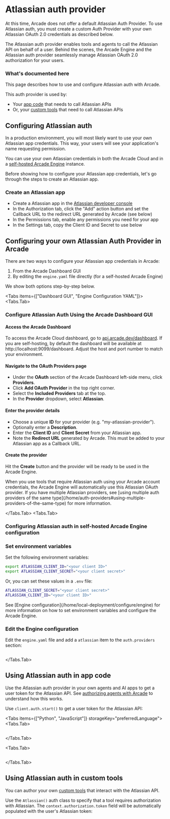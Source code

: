 
# Atlassian auth provider

<Note>
  At this time, Arcade does not offer a default Atlassian Auth Provider. To use
  Atlassian auth, you must create a custom Auth Provider with your own Atlassian
  OAuth 2.0 credentials as described below.
</Note>

The Atlassian auth provider enables tools and agents to call the Atlassian API on behalf of a user. Behind the scenes, the Arcade Engine and the Atlassian auth provider seamlessly manage Atlassian OAuth 2.0 authorization for your users.

### What's documented here

This page describes how to use and configure Atlassian auth with Arcade.

This auth provider is used by:

- Your [app code](#using-atlassian-auth-in-app-code) that needs to call Atlassian APIs
- Or, your [custom tools](#using-atlassian-auth-in-custom-tools) that need to call Atlassian APIs

## Configuring Atlassian auth

In a production environment, you will most likely want to use your own Atlassian app credentials. This way, your users will see your application's name requesting permission.

You can use your own Atlassian credentials in both the Arcade Cloud and in a [self-hosted Arcade Engine](/home/local-deployment/install/local) instance.

Before showing how to configure your Atlassian app credentials, let's go through the steps to create an Atlassian app.

### Create an Atlassian app

- Create a Atlassian app in the [Atlassian developer console](https://developer.atlassian.com/console/myapps/)
- In the Authorization tab, click the "Add" action button and set the Callback URL to the redirect URL generated by Arcade (see below)
- In the Permissions tab, enable any permissions you need for your app
- In the Settings tab, copy the Client ID and Secret to use below

## Configuring your own Atlassian Auth Provider in Arcade

There are two ways to configure your Atlassian app credentials in Arcade:

1. From the Arcade Dashboard GUI
2. By editing the `engine.yaml` file directly (for a self-hosted Arcade Engine)

We show both options step-by-step below.

<Tabs items={["Dashboard GUI", "Engine Configuration YAML"]}>
<Tabs.Tab>

### Configure Atlassian Auth Using the Arcade Dashboard GUI

<Steps>

#### Access the Arcade Dashboard

To access the Arcade Cloud dashboard, go to [api.arcade.dev/dashboard](https://api.arcade.dev/dashboard). If you are self-hosting, by default the dashboard will be available at http://localhost:9099/dashboard. Adjust the host and port number to match your environment.

#### Navigate to the OAuth Providers page

- Under the **OAuth** section of the Arcade Dashboard left-side menu, click **Providers**.
- Click **Add OAuth Provider** in the top right corner.
- Select the **Included Providers** tab at the top.
- In the **Provider** dropdown, select **Atlassian**.

#### Enter the provider details

- Choose a unique **ID** for your provider (e.g. "my-atlassian-provider").
- Optionally enter a **Description**.
- Enter the **Client ID** and **Client Secret** from your Atlassian app.
- Note the **Redirect URL** generated by Arcade. This must be added to your Atlassian app as a Callback URL.

#### Create the provider

Hit the **Create** button and the provider will be ready to be used in the Arcade Engine.

</Steps>
When you use tools that require Atlassian auth using your Arcade account credentials, the Arcade Engine will automatically use this Atlassian OAuth provider. If you have multiple Atlassian providers, see [using multiple auth providers of the same type](/home/auth-providers#using-multiple-providers-of-the-same-type) for more information.

</Tabs.Tab>
<Tabs.Tab>
### Configuring Atlassian auth in self-hosted Arcade Engine configuration

<Steps>

### Set environment variables

Set the following environment variables:

```bash
export ATLASSIAN_CLIENT_ID="<your client ID>"
export ATLASSIAN_CLIENT_SECRET="<your client secret>"
```

Or, you can set these values in a `.env` file:

```bash
ATLASSIAN_CLIENT_SECRET="<your client secret>"
ATLASSIAN_CLIENT_ID="<your client ID>"
```

<Tip>
  See [Engine configuration](/home/local-deployment/configure/engine) for more information on how
  to set environment variables and configure the Arcade Engine.
</Tip>

### Edit the Engine configuration

Edit the `engine.yaml` file and add a `atlassian` item to the `auth.providers` section:

```yaml file=<rootDir>/examples/code/integrations/atlassian/config_provider.engine.yaml {3-9}

```

</Steps>

</Tabs.Tab>
</Tabs>
## Using Atlassian auth in app code

Use the Atlassian auth provider in your own agents and AI apps to get a user token for the Atlassian API. See [authorizing agents with Arcade](/home/auth/how-arcade-helps) to understand how this works.

Use `client.auth.start()` to get a user token for the Atlassian API:

<Tabs items={["Python", "JavaScript"]} storageKey="preferredLanguage">
<Tabs.Tab>

```python file=<rootDir>/examples/code/integrations/atlassian/custom_auth.py {8-12}

```

</Tabs.Tab>

<Tabs.Tab>

```javascript file=<rootDir>/examples/code/integrations/atlassian/custom_auth.js {8-10}

```

</Tabs.Tab>

</Tabs>

## Using Atlassian auth in custom tools

You can author your own [custom tools](/home/build-tools/create-a-toolkit) that interact with the Atlassian API.

Use the `Atlassian()` auth class to specify that a tool requires authorization with Atlassian. The `context.authorization.token` field will be automatically populated with the user's Atlassian token:

```python file=<rootDir>/examples/code/integrations/atlassian/custom_tool.py {5-6,9-13,23}

```
